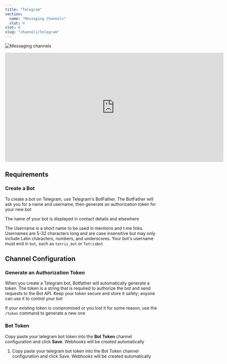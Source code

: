 ```yaml
---
title: "Telegram"
section:
  name: "Messaging Channels"
  slot: H
slot: 6
slug: "channels/telegram"
---
```


![Messaging channels](/docs/content/telegram-banner.png)

<iframe
  data-youtube-iframe
  width="720"
  height="360"
  src="https://www.youtube.com/embed/w0-UGm4mu74"
  title="YouTube video player"
  frameborder="0"
  allow="accelerometer; autoplay; clipboard-write; encrypted-media; gyroscope; picture-in-picture; web-share"
  allowfullscreen
></iframe>

## Requirements

### Create a Bot

To create a bot on Telegram, use Telegram's BotFather. The BotFather will ask you for a name and username, then generate an authorization token for your new bot

The name of your bot is displayed in contact details and elsewhere

The Username is a short name to be used in mentions and t.me links. Usernames are 5-32 characters long and are case insensitive but may only include Latin characters, numbers, and underscores. Your bot's username must end in `bot`, such as `tetris_bot` or `TetrisBot`

## Channel Configuration

### Generate an Authorization Token

When you create a Telegram bot, Botfather will automatically generate a token. The token is a string that is required to authorize the bot and send requests to the Bot API. Keep your token secure and store it safely; anyone can use it to control your bot

If your existing token is compromised or you lost it for some reason, use the `/token` command to generate a new one

### Bot Token

Copy paste your telegram bot token into the **Bot Token** channel configuration and click **Save**. Webhooks will be created automatically

1. Copy paste your telegram bot token into the Bot Token channel configuration and click Save. Webhooks will be created automatically
